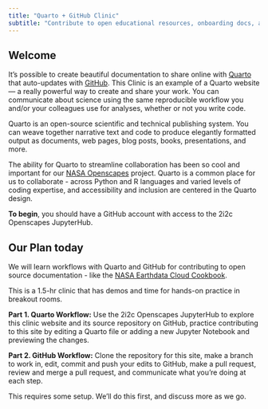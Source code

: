 ```yaml
---
title: "Quarto + GitHub Clinic"
subtitle: "Contribute to open educational resources, onboarding docs, and much more"
---
```


## Welcome

It's possible to create beautiful documentation to share online with [Quarto](https://quarto.org) that auto-updates with [GitHub](http://github.com). This Clinic is an example of a Quarto website --- a really powerful way to create and share your work. You can communicate about science using the same reproducible workflow you and/or your colleagues use for analyses, whether or not you write code.

Quarto is an open-source scientific and technical publishing system. You can weave together narrative text and code to produce elegantly formatted output as documents, web pages, blog posts, books, presentations, and more.

The ability for Quarto to streamline collaboration has been so cool and important for our [NASA Openscapes](https://nasa-openscapes.github.io/) project. Quarto is a common place for us to collaborate - across Python and R languages and varied levels of coding expertise, and accessibility and inclusion are centered in the Quarto design.

**To begin**, you should have a GitHub account with access to the 2i2c Openscapes JupyterHub.

## Our Plan today

We will learn workflows with Quarto and GitHub for contributing to open source documentation - like the [NASA Earthdata Cloud Cookbook](https://nasa-openscapes.github.io/earthdata-cloud-cookbook/).

This is a 1.5-hr clinic that has demos and time for hands-on practice in breakout rooms.

**Part 1. Quarto Workflow:** Use the 2i2c Openscapes JupyterHub to explore this clinic website and its source repository on GitHub, practice contributing to this site by editing a Quarto file or adding a new Jupyter Notebook and previewing the changes.

**Part 2. GitHub Workflow:** Clone the repository for this site, make a branch to work in, edit, commit and push your edits to GitHub, make a pull request, review and merge a pull request, and communicate what you’re doing at each step.

This requires some setup. We'll do this first, and discuss more as we go.
